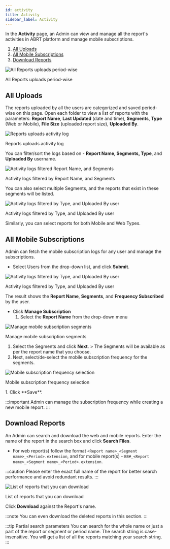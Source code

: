 ```yaml
---
id: activity
title: Activity
sidebar_label: Activity
---
```



In the **Activity** page, an Admin can view and manage all the report's activities in ABRT platform and manage mobile subscriptions.

1. [All Uploads](#all-uploads)
1. [All Mobile Subscriptions](#all-mobile-subscriptions)
1. [Download Reports](#download-reports)

<div class="center">
  <Zoom>
    <img
      alt="All Reports uploads period-wise"
      src={useBaseUrl("admin/activity.png")}
    />
  </Zoom>
  <p>All Reports uploads period-wise</p>
</div>

## All Uploads

The reports uploaded by all the users are categorized and saved period-wise on this page.
Open each folder to view a list of reports with the parameters: **Report Name**, **Last Updated** (date and time), **Segments**, **Type** (Web or Mobile), **File Size** (uploaded report size), **Uploaded By**.

<div class="center">
  <Zoom>
    <img
      alt="Reports uploads activity log"
      src={useBaseUrl("admin/activity-mar21.png")}
    />
  </Zoom>
  <p>Reports uploads activity log</p>
</div>

You can filter/sort the logs based on - **Report Name, Segments, Type**, and **Uploaded By** username.

<div class="center">
  <Zoom>
    <img
      alt="Activity logs filtered Report Name, and Segments"
      zoom = "200%"
      src={useBaseUrl("admin/filter-activity-1.jpg")}
    />
  </Zoom>
  <p>Activity logs filtered by Report Name, and Segments</p>
</div>

You can also select multiple Segments, and the reports that exist in these segments will be listed.

<div class="center">
  <Zoom>
    <img
      alt="Activity logs filtered by Type, and Uploaded By user"
      zoom = "200%"
      src={useBaseUrl("admin/filter-activity-2.jpg")}
    />
  </Zoom>
  <p>Activity logs filtered by Type, and Uploaded By user</p>
</div>

Similarly, you can select reports for both Mobile and Web Types.

## All Mobile Subscriptions

Admin can fetch the mobile subscription logs for any user and manage the subscriptions.

* Select Users from the drop-down list, and click **Submit**.

 <div class="center">
  <Zoom>
    <img
      alt="Activity logs filtered by Type, and Uploaded By user"
      zoom = "200%"
      src={useBaseUrl("admin/mobile-subs.png")}
    />
  </Zoom>
  <p>Activity logs filtered by Type, and Uploaded By user</p>
 </div>

 The result shows the **Report Name**, **Segments**, and **Frequency Subscribed** by the user.
* Click **Manage Subscription**
  1. Select the **Report Name** from the drop-down menu
 <div class="center">
  <Zoom>
    <img
      alt="Manage mobile subscription segments"
      zoom = "200%"
      src={useBaseUrl("admin/manage-subs.png")}
    />
  </Zoom>
  <p>Manage mobile subscription segments</p>
 </div>

  1. Select the Segments and click **Next**.
    > The Segments will be available as per the report name that you choose.
  1. Next, select/de-select the mobile subscription frequency for the segments.
 <div class="center">
  <Zoom>
    <img
      alt="Mobile subscription frequency selection"
      zoom = "200%"
      src={useBaseUrl("admin/select-freq.png")}
    />
  </Zoom>
  <p>Mobile subscription frequency selection</p>
 </div>
  1. Click **Save**.

:::important
Admin can manage the subscription frequency while creating a new mobile report.
:::

## Download Reports

An Admin can search and download the web and mobile reports. Enter the name of the report in the search box and click **Search Files**.

* For web report(s) follow the format `<Report name>_<Segment name>_<Period>.extension`, and for mobile report(s) - `BB#_<Report name>_<Segment name>_<Period>.extension`.

:::caution
Please enter the exact full name of the report for better search performance and avoid redundant results.
:::

 <div class="center">
  <Zoom>
    <img
      alt="List of reports that you can download"
      zoom = "200%"
      src={useBaseUrl("admin/search-download.png")}
    />
  </Zoom>
  <p>List of reports that you can download</p>
 </div>

Click **Download** against the Report's name.

:::note
You can even download the deleted reports in this section.
:::

:::tip Partial search parameters
You can search for the whole name or just a part of the report or segment or period name. The search string is case-insensitive.
You will get a list of all the reports matching your search string.
:::
